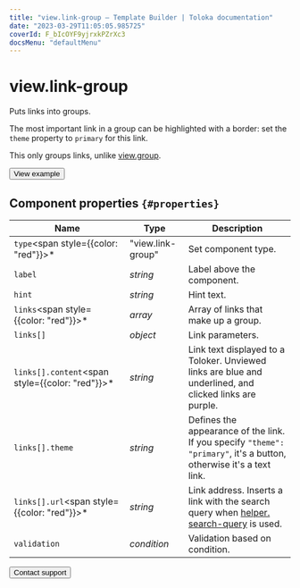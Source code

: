 ```yaml
---
title: "view.link-group — Template Builder | Toloka documentation"
date: "2023-03-29T11:05:05.985725"
coverId: F_bIcOYF9yjrxkPZrXc3
docsMenu: "defaultMenu"
---
```


# view.link-group

Puts links into groups.

The most important link in a group can be highlighted with a border: set the `theme` property to `primary` for this link.

This only groups links, unlike [view.group](/docs/template-builder/reference/view.group).

<Button view="defaultInverse" size="l" type="link" url="https://ya.cc/t/2IwCYi-S3xPSL9">View example</Button>

## Component properties `{#properties}`

**Name** | **Type** | **Description**
----- | ----- | -----
`type`<span style={{color: "red"}}>\*</span> | "view.link-group" | Set component type.
`label` | _string_ | Label above the component.
`hint` | _string_ | Hint text.
`links`<span style={{color: "red"}}>\*</span> | _array_ | Array of links that make up a group.
`links[]` | _object_ | Link parameters.
`links[].content`<span style={{color: "red"}}>\*</span> | _string_ | Link text displayed to a Toloker. Unviewed links are blue and underlined, and clicked links are purple.
`links[].theme` | _string_ | Defines the appearance of the link. If you specify `"theme": "primary"`, it's a button, otherwise it's a text link.
`links[].url`<span style={{color: "red"}}>\*</span> | _string_ | Link address. Inserts a link with the search query when [helper. search-query](/docs/template-builder/reference/helper.search-query) is used.
`validation` | _condition_ | Validation based on condition.

<Button view="defaultInverse" size="l" type="link" url="/docs/guide/troubleshooting/support?form-source=template-builder-reference-view-link-group">Contact support</Button>